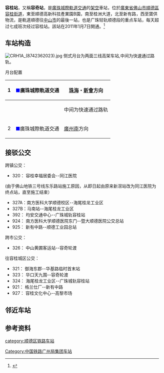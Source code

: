 {{Infobox China railway station
|车站名称=容桂站
|图片=广珠城轨容桂站.jpg
|图片介绍=广珠城轨容桂站
|其他名称=
|车站拼音=Ronggui
|英文名称=Ronggui Railway Station
|车站代码=65912
|电报码 = RUQ
|拼音码 = RGU
|车站位置=[[廣東省|廣東省]][[佛山市|佛山市]][[順德區|順德區]][[容桂街道|容桂街道]]扁滘社区碧桂路
|坐标={{coord|22|45|14.35|N|113|18|25.27|E|display=inline,title}}
|归属=[[广州铁路集团|广州铁路集团]][[广州南站|广州南车站]]
|线路=[[廣珠城際軌道交通|廣珠城際軌道交通]]
|车站等级=未定等
|到发线数目=2
|月台数目=2
|網站=
}}
'''容桂站'''，又稱'''容奇站'''，是[[廣珠城際軌道交通|廣珠城際軌道交通]]的[[架空|架空]]車站，位於[[廣東省|廣東省]][[佛山市|佛山市]][[順德區|順德區]][[容桂街道|容桂街道]]，東至順德高新科技產業園B園，南至桂洲大道，北至新有路，西至寶供物流，是軌道順德往[[中山市|中山市]]的最後一站，也是广珠轻轨顺德段的重点车站，每天超过七成班次经过容桂站。該站在2011年1月7日開通。<ref>{{Cite web |url=http://www.fsonline.com.cn/szb/html/2007-06/28/content_8939493.htm |title=佛山日報電子版 - 广珠轻轨容桂站： 12分钟到广州 |access-date=2009-04-07 |archive-date=2012-02-22 |archive-url=https://web.archive.org/web/20120222161403/http://www.fsonline.com.cn/szb/html/2007-06/28/content_8939493.htm |dead-url=no }}</ref>

== 车站构造 ==
[[File:CRH1A_(8742362023).jpg|thumb]]
侧式月台为两面三线高架车站,中间为快速通过路轨。

;月台配置
{| border=1 cellspacing=0 cellpadding=3 frame=hsides rules=rows
|-
! 1
| <span style="color:blue;">■</span>廣珠城際軌道交通
| [[珠海站|珠海]]・[[新會站|新會]]方向
|-
! 
| 
| 中间为快速通过路轨
|-
! 2
| <span style="color:blue;">■</span>廣珠城際軌道交通
| [[廣州南站|廣州南]]方向
|}

==接驳公交==
跨镇公交：
* 320： 容桂幸福居委会--同江医院
(由于佛山地铁三号线东乐路站施工原因，从即日起由原来新滘站改为同江医院为终点站，直至施工结束）
* 327A：南方医科大学顺德校区--海尾桂龙工业区
* 327B：马南站--海尾桂龙工业区
* 392： 均安交通中心--广珠城轨容桂站
* 924： 南方医科大学顺德医院东门--暨大顺德医院公交总站
* 925： 新有中路--顺德工业园总站

跨市公交：
* 326： 中山黄圃客运站--容奇轮渡

往容桂城区公交：
* 321： 御海东郡--华基路临时首末站
* 323： 华口天九围--容奇轮渡
* 324： 海尾桂龙工业区--广珠城轨容桂站
* 921： 格兰仕厂--新有中路
* 927： 容桂文化中心--高黎市场

==邻近车站==
{{Start rail box|[[中国铁路|中国铁路]]}}
{{s-inop|[[顺德学院站|顺德学院]]|[[广州南站|广州南]]方向}}
{{s-line|[[广珠城际铁路|广珠城际铁路]]}}
{{s-inop|[[南头站|南头]]|[[珠海站|珠海]]方向}}
{{End box}}

==参考资料==
{{reflist}}

{{廣珠城際軌道交通}}

[[category:顺德区铁路车站|category:顺德区铁路车站]]
[[Category:中国铁路广州局集团车站|Category:中国铁路广州局集团车站]]